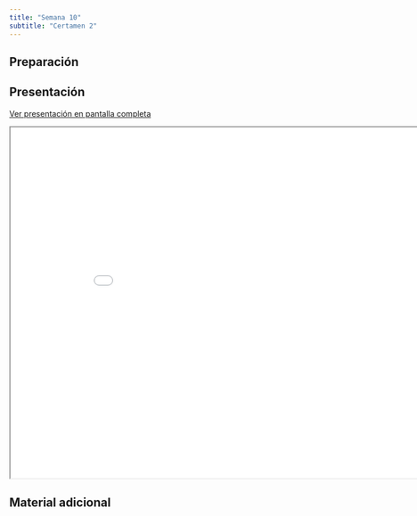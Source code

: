 ```yaml
---
title: "Semana 10"
subtitle: "Certamen 2"
---
```


## Preparación


## Presentación

[Ver presentación en pantalla completa](../slides/lec_week10.html)

```{=html}
<iframe class="slide-deck" src="../slides/lec_week10.html" height="630" width="900"></iframe>
```

## Material adicional